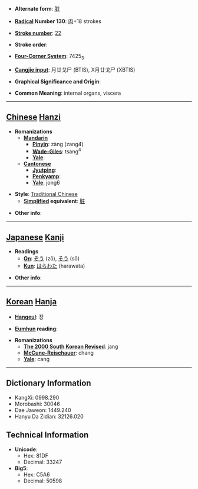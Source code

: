 * '''Alternate form''': [[脏]]

* '''[[Wiktionary:Chinese radical index| Radical]] Number 130''': [[Wiktionary:Chinese radical index 肉|肉]]+18 strokes

* '''[[Wiktionary:Chinese total strokes index|Stroke number]]''': [[Wiktionary:Chinese total strokes index 22|22]]

* '''Stroke order''': 

* '''[[Wiktionary:Chinese four corner index|Four-Corner System]]''': 7425<sub>3</sub>

* '''[[Wiktionary:Chinese Cangjie index|Cangjie input]]''': 月廿戈尸 (BTIS), X月廿戈尸 (XBTIS)

* '''Graphical Significance and Origin''': 

* '''Common Meaning''': internal organs, viscera

----

== [[Chinese]] [[Hanzi]] ==

* '''Romanizations'''
** '''[[Mandarin]]'''
*** '''[[Pinyin]]''': zàng (zang4)
*** '''[[Wade-Giles]]''': tsang<sup>4</sup>
*** '''[[Yale]]''': 
** '''[[Cantonese]]'''
*** '''[[Jyutping]]''':
*** '''[[Penkyamp]]''': 
*** '''[[Yale]]''': jong6

* '''Style''': [[Traditional Chinese]] 
** '''[[Simplified Chinese|Simplified]] equivalent''': [[脏]]

* '''Other info''': 

----

== [[Japanese]] [[Kanji]] ==

* '''Readings'''
** '''[[On]]''': [[ぞう]] (zō), [[そう]] (sō)
** '''[[Kun]]''': [[はらわた]] (harawata)

* '''Other info''':  

----

== [[Korean]] [[Hanja]] ==

* '''[[Hangeul]]''': 장

* '''[[Eumhun]] reading''': 

* '''Romanizations'''
** '''[[The 2000 South Korean Revised Romanization|The 2000 South Korean Revised]]''': jang
** '''[[McCune-Reischauer]]''': chang
** '''[[Yale]]''': cang

----

== Dictionary Information ==

* KangXi: 0998.290
* Morobashi: 30046
* Dae Jaweon: 1449.240
* Hanyu Da Zidian: 32126.020

== Technical Information ==

* '''Unicode''':
** Hex: 81DF
** Decimal: 33247
* '''Big5''':
** Hex: C5A6
** Decimal: 50598
